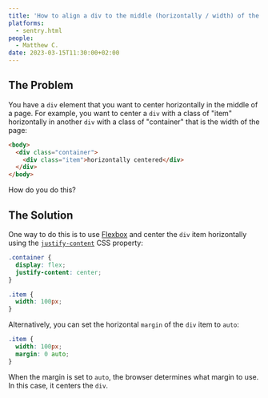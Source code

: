 ```yaml
---
title: 'How to align a div to the middle (horizontally / width) of the page?'
platforms:
  - sentry.html
people:
  - Matthew C.
date: 2023-03-15T11:30:00+02:00
---
```


## The Problem

You have a `div` element that you want to center horizontally in the middle of a page. For example, you want to center a `div` with a class of "item" horizontally in another `div` with a class of "container" that is the width of the page:

```html
<body>
  <div class="container">
    <div class="item">horizontally centered</div>
  </div>
</body>
```

How do you do this?

## The Solution

One way to do this is to use [Flexbox](https://developer.mozilla.org/en-US/docs/Glossary/Flexbox) and center the `div` item horizontally using the [`justify-content`](https://developer.mozilla.org/en-US/docs/Web/CSS/justify-content) CSS property:

```css
.container {
  display: flex;
  justify-content: center;
}

.item {
  width: 100px;
}
```

Alternatively, you can set the horizontal `margin` of the `div` item to `auto`:

```css
.item {
  width: 100px;
  margin: 0 auto;
}
```

When the margin is set to `auto`, the browser determines what margin to use. In this case, it centers the `div`.
